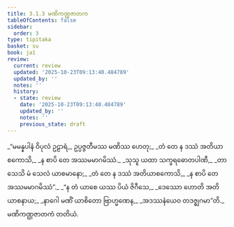 ```yaml
---
title: 3.1.3 မဏိကဏ္ဌဇာတက
tableOfContents: false
sidebar:
  order: 3
type: tipitaka
basket: su
book: ja1
review:
  current: review
  updated: '2025-10-23T09:13:40.484789'
  updated_by: ''
  notes: ''
  history:
  - state: review
    date: '2025-10-23T09:13:40.484789'
    updated_by: ''
    notes: ''
    previous_state: draft
---
```



<ReviewStatus review={frontmatter.review} showDetails={true} />

<HypothesisAnnotation frontmatter={frontmatter} />

<DynamicBreadcrumb />

<Division number="7" book="ja1" e="ch" v="22" p="71">

<Paragraph number="678" type="verses" book="ja1">
_“မမန္နပါနံ ဝိပုလံ ဥဠာရံ,_  
ဥပ္ပဇ္ဇတီမဿ မဏိဿ ဟေတု;_  
_တံ တေ န ဒဿံ အတိယာစကောသိ,_  
_န စာပိ တေ အဿမမာဂမိဿံ._  

</Paragraph>

</Division>
<Division number="8" book="ja1" e="ch" v="22" p="72">

<Paragraph number="679" type="verses" book="ja1">
_သုသူ ယထာ သက္ခရဓောတပါဏီ,_  
_တာသေသိ မံ သေလံ ယာစမာနော;_  
_တံ တေ န ဒဿံ အတိယာစကောသိ,_  
_န စာပိ တေ အဿမမာဂမိဿံ”._  

</Paragraph>

</Division>
<Division number="9" book="ja1" e="ch" v="22" p="72">

<Paragraph number="680" type="verses" book="ja1">
_“န တံ ယာစေ ယဿ ပိယံ ဇိဂီသေ,_  
_ဒေဿော ဟောတိ အတိယာစနာယ;_  
_နာဂေါ မဏိံ ယာစိတော ဗြာဟ္မဏေန,_  
_အဒဿနံယေဝ တဒဇ္ဈဂမာ”တိ._  


</Paragraph>
</Division>

<Paragraph number="681" type="center" book="ja1">
မဏိကဏ္ဌဇာတကံ တတိယံ.
</Paragraph>